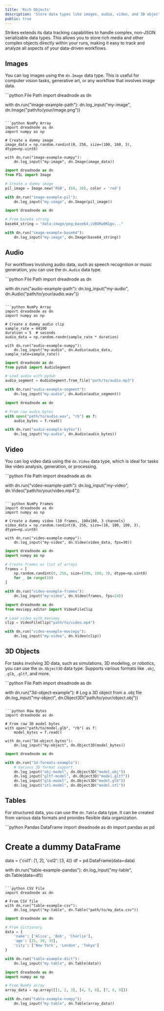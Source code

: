 ```yaml
---
title: 'Rich Objects'
description: 'Store data types like images, audio, video, and 3D objects in your runs.'
public: true
---
```


Strikes extends its data tracking capabilities to handle complex, non-JSON serializable data types. This allows you to store rich media and other complex objects directly within your runs, making it easy to track and analyze all aspects of your data-driven workflows.

## Images

You can log images using the `dn.Image` data type. This is useful for computer vision tasks, generative art, or any workflow that involves image data.

<CodeGroup>
```python File Path
import dreadnode as dn

with dn.run("image-example-path"):
    dn.log_input("my-image", dn.Image("path/to/your/image.png"))
```

```python NumPy Array
import dreadnode as dn
import numpy as np

# Create a dummy image
image_data = np.random.randint(0, 256, size=(100, 100, 3), dtype=np.uint8)

with dn.run("image-example-numpy"):
    dn.log_input("my-image", dn.Image(image_data))
```

```python PIL Image
import dreadnode as dn
from PIL import Image

# Create a dummy image
pil_image = Image.new('RGB', (60, 30), color = 'red')

with dn.run("image-example-pil"):
    dn.log_input("my-image", dn.Image(pil_image))
```

```python Base64/Bytes
import dreadnode as dn

# From base64 string
base64_string = "data:image/png;base64,iVBORw0KGgo..."

with dn.run("image-example-base64"):
    dn.log_input("my-image", dn.Image(base64_string))
```
</CodeGroup>

## Audio

For workflows involving audio data, such as speech recognition or music generation, you can use the `dn.Audio` data type.

<CodeGroup>
```python File Path
import dreadnode as dn

with dn.run("audio-example-path"):
    dn.log_input("my-audio", dn.Audio("path/to/your/audio.wav"))
```

```python NumPy Array
import dreadnode as dn
import numpy as np

# Create a dummy audio clip
sample_rate = 44100
duration = 5  # seconds
audio_data = np.random.randn(sample_rate * duration)

with dn.run("audio-example-numpy"):
    dn.log_input("my-audio", dn.Audio(audio_data, sample_rate=sample_rate))
```

```python AudioSegment
import dreadnode as dn
from pydub import AudioSegment

# Load audio with pydub
audio_segment = AudioSegment.from_file("path/to/audio.mp3")

with dn.run("audio-example-segment"):
    dn.log_input("my-audio", dn.Audio(audio_segment))
```

```python Raw Bytes
import dreadnode as dn

# From raw audio bytes
with open("path/to/audio.wav", "rb") as f:
    audio_bytes = f.read()

with dn.run("audio-example-bytes"):
    dn.log_input("my-audio", dn.Audio(audio_bytes))
```
</CodeGroup>

## Video

You can log video data using the `dn.Video` data type, which is ideal for tasks like video analysis, generation, or processing.

<CodeGroup>
```python File Path
import dreadnode as dn

with dn.run("video-example-path"):
    dn.log_input("my-video", dn.Video("path/to/your/video.mp4"))
```

```python NumPy Frames
import dreadnode as dn
import numpy as np

# Create a dummy video (10 frames, 100x100, 3 channels)
video_data = np.random.randint(0, 256, size=(10, 100, 100, 3), dtype=np.uint8)

with dn.run("video-example-numpy"):
    dn.log_input("my-video", dn.Video(video_data, fps=30))
```

```python Frame List
import dreadnode as dn
import numpy as np

# Create frames as list of arrays
frames = [
    np.random.randint(0, 256, size=(100, 100, 3), dtype=np.uint8)
    for _ in range(10)
]

with dn.run("video-example-frames"):
    dn.log_input("my-video", dn.Video(frames, fps=24))
```

```python MoviePy Clip
import dreadnode as dn
from moviepy.editor import VideoFileClip

# Load video with moviepy
clip = VideoFileClip("path/to/video.mp4")

with dn.run("video-example-moviepy"):
    dn.log_input("my-video", dn.Video(clip))
```
</CodeGroup>

## 3D Objects

For tasks involving 3D data, such as simulations, 3D modeling, or robotics, you can use the `dn.Object3D` data type. Supports various formats like `.obj`, `.glb`, `.gltf`, and more.

<CodeGroup>
```python File Path
import dreadnode as dn

with dn.run("3d-object-example"):
    # Log a 3D object from a .obj file
    dn.log_input("my-object", dn.Object3D("path/to/your/object.obj"))
```

```python Raw Bytes
import dreadnode as dn

# From raw 3D model bytes
with open("path/to/model.glb", "rb") as f:
    model_bytes = f.read()

with dn.run("3d-object-bytes"):
    dn.log_input("my-object", dn.Object3D(model_bytes))
```

```python Multiple Formats
import dreadnode as dn

with dn.run("3d-formats-example"):
    # Various 3D format support
    dn.log_input("obj-model", dn.Object3D("model.obj"))
    dn.log_input("gltf-model", dn.Object3D("model.gltf"))
    dn.log_input("glb-model", dn.Object3D("model.glb"))
    dn.log_input("stl-model", dn.Object3D("model.stl"))
```
</CodeGroup>

## Tables

For structured data, you can use the `dn.Table` data type. It can be created from various data formats and provides flexible data organization.

<CodeGroup>
```python Pandas DataFrame
import dreadnode as dn
import pandas as pd

# Create a dummy DataFrame
data = {'col1': [1, 2], 'col2': [3, 4]}
df = pd.DataFrame(data=data)

with dn.run("table-example-pandas"):
    dn.log_input("my-table", dn.Table(data=df))
```

```python CSV File
import dreadnode as dn

# From CSV file
with dn.run("table-example-csv"):
    dn.log_input("my-table", dn.Table("path/to/my_data.csv"))
```

```python Dictionary
import dreadnode as dn

# From dictionary
data = {
    'name': ['Alice', 'Bob', 'Charlie'],
    'age': [25, 30, 35],
    'city': ['New York', 'London', 'Tokyo']
}

with dn.run("table-example-dict"):
    dn.log_input("my-table", dn.Table(data))
```

```python NumPy Array
import dreadnode as dn
import numpy as np

# From NumPy array
array_data = np.array([[1, 2, 3], [4, 5, 6], [7, 8, 9]])

with dn.run("table-example-numpy"):
    dn.log_input("my-table", dn.Table(array_data))
```
</CodeGroup>